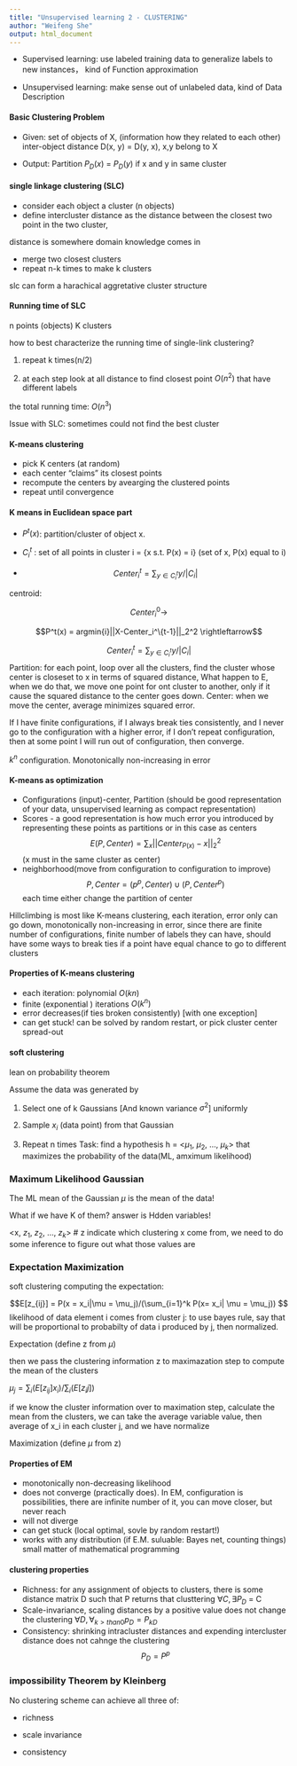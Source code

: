 ```yaml
---
title: "Unsupervised learning 2 - CLUSTERING"
author: "Weifeng She"
output: html_document
---
```



* Supervised learning: use labeled training data to generalize labels to new instances， kind of Function approximation

* Unsupervised learning: make sense out of unlabeled data, kind of Data Description

#### Basic Clustering Problem

* Given: set of objects of X, (information how they related to each other) inter-object distance D(x, y) = D(y, x), x,y belong to X

* Output: Partition $P_D(x)$ = $P_D(y)$ if x and y in same cluster

#### single linkage clustering (SLC)

* consider each object a cluster (n objects)
* define intercluster distance as the distance between the closest two point in the two cluster, 

distance is somewhere domain knowledge comes in

* merge two closest clusters 
* repeat n-k times to make k clusters

slc can form a harachical aggretative cluster structure

#### Running time of SLC
n points (objects)
K clusters

how to best characterize the running time of single-link clustering?

1. repeat k times(n/2)

2. at each step look at all distance to find closest point $O(n^2)$ that have different labels

the total running time: $O(n^3)$ 

Issue with SLC: sometimes could not find the best cluster

#### K-means clustering

* pick K centers (at random)
* each center "claims" its closest points 
* recompute the centers by avearging the clustered points
* repeat until convergence

#### K means in Euclidean space part 

* $P^t(x)$: partition/cluster of object x.

* $C_i^t$ : set of all points in cluster i = {x s.t.  P(x) = i} (set of x, P(x) equal to i)

* $$Center_i^t = \sum_{y \in C_i^t} y/ |C_i|$$  

centroid:

$$Center_i^0 \rightarrow$$ 

$$P^t(x) = argmin{i}||X-Center_i^\{t-1}||_2^2 \rightleftarrow$$

$$Center_i^t = \sum_{y \in C_i^t} y/ |C_i|$$ 
Partition: for each point, loop over all the clusters, find the cluster whose center is closeset to x in terms of squared distance, What happen to E, when we do that, we move one point for ont cluster to another, only if it cause the squared distance to the center goes down. 
Center: when we move the center, average minimizes squared error. 

If I have finite configurations, if I always break ties consistently, and I never go to the configuration with a higher error, if I don't repeat configuration, then at some point I will run out of configuration, then converge.

$k^n$ configuration. 
Monotonically non-increasing in error

#### K-means as optimization
* Configurations (input)-center, Partition (should be good representation of your data, unsupervised learning as compact representation)
* Scores - a good representation is how much error you introduced by representing these points as partitions or in this case as centers
$$E(P, Center) = \sum_{x} || Center_{P(x)} -x||_2^2$$ (x must in the same cluster as center)
* neighborhood(move from configuration to configuration to improve)
$$P, Center = {(p^p, Center)} \cup {(P, Center^p)}$$ 
each time either change the partition of center

Hillclimbing is most like K-means clustering,
each iteration, error only can go down, monotonically non-increasing in error, since there are finite number of configurations, finite number of labels they can have, should have some ways to break ties if a point have equal chance to go to different clusters 

#### Properties of K-means clustering

* each iteration: polynomial $O(kn)$
* finite (exponential ) iterations $O(k^n)$
* error decreases(if ties broken consistently) [with one exception]
* can get stuck! can be solved by random restart, or pick cluster center spread-out

#### soft clustering
lean on probability theorem

Assume the data was generated by 

1. Select one of k Gaussians [And known variance $\sigma^2$] uniformly

2. Sample $x_i$ (data point) from that Gaussian

3. Repeat n times
Task: find a hypothesis  h = <$\mu_1$, $\mu_2$, ..., $\mu_k$> that maximizes the probability of the data(ML, amximum likelihood)

### Maximum Likelihood Gaussian

The ML mean of the Gaussian $\mu$ is the mean of the data!

What if we have K of them? answer is Hdden variables!

<x, $z_1$, $z_2$, ..., $z_k$> # z indicate which clustering x come from, we need to do some inference to figure out what those values are

### Expectation Maximization 

soft clustering computing the expectation: 

$$E[z_{ij}] = P(x = x_i|\mu = \mu_j)/(\sum_{i=1}^k P(x= x_i| \mu = \mu_j)) $$
likelihood of data element i comes from cluster j: to use bayes rule, say that will be proportional to probabilty of data i produced by j, then normalized. 

Expectation (define z from $\mu$)

then we pass the clustering information z to maximazation step to compute the mean of the clusters

$\mu_j = \sum_{i} (E[z_{ij}]x_i)/\sum_{i}(E[z_ij])$

if we know the cluster information over to maximation step, calculate the mean from the clusters, we can take the average variable value, then average of x_i in each cluster j, and we have normalize

Maximization (define $\mu$ from z)

#### Properties of EM

* monotonically non-decreasing likelihood
* does not converge (practically does). In EM, configuration is possibilities, there are infinite number of it, you can move closer, but never reach
* will not diverge
* can get stuck (local optimal, sovle by random restart!)
* works with any distribution (if E.M. suluable: Bayes net, counting things)
small matter of mathematical programming

#### clustering properties

* Richness: for any assignment of objects to clusters, there is some distance matrix D such that P returns that clusttering $\forall C,  \exists P_D$ = C
* Scale-invariance, scaling distances by a positive value does not change the clustering
$\forall D, \forall_{k\greater than0} p_D = P_{kD}$
* Consistency: shrinking intracluster distances and expending intercluster distance does not cahnge the clustering $$P_D = P^p$$

### impossibility Theorem  by Kleinberg

No clustering scheme can achieve all three of:

* richness

* scale invariance

* consistency





